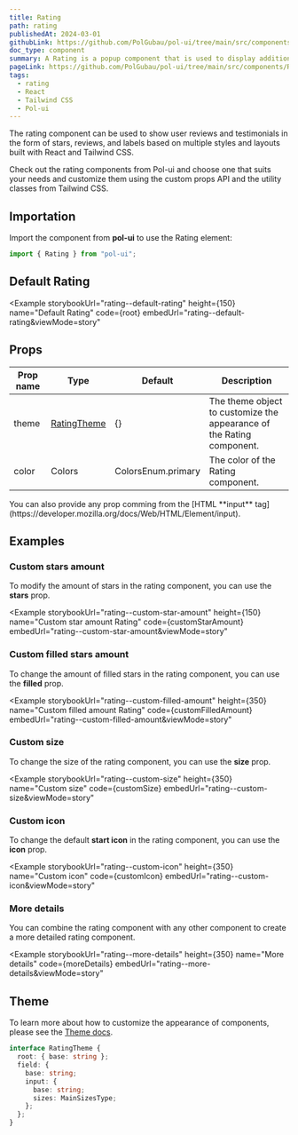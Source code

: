 ```yaml
---
title: Rating
path: rating
publishedAt: 2024-03-01
githubLink: https://github.com/PolGubau/pol-ui/tree/main/src/components/Rating
doc_type: component
summary: A Rating is a popup component that is used to display additional information or actions when the user interacts with a button or a link.
pageLink: https://github.com/PolGubau/pol-ui/tree/main/src/components/Rating
tags:
  - rating
  - React
  - Tailwind CSS
  - Pol-ui
---
```








The rating component can be used to show user reviews and testimonials in the form of stars, reviews, and labels based on multiple styles and layouts built with React and Tailwind CSS.

Check out the rating components from Pol-ui and choose one that suits your needs and customize them using the custom props API and the utility classes from Tailwind CSS.

## Importation

Import the component from **pol-ui** to use the Rating element:

```jsx
import { Rating } from "pol-ui";
```

## Default Rating

<Example
  storybookUrl="rating--default-rating"
  height={150}
  name="Default Rating"
  code={root}
  embedUrl="rating--default-rating&viewMode=story"
>
  <RootCode />
</Example>

## Props

| Prop name | Type                  | Default            | Description                                                           |
| --------- | --------------------- | ------------------ | --------------------------------------------------------------------- |
| theme     | [RatingTheme](#theme) | {}                 | The theme object to customize the appearance of the Rating component. |
| color     | Colors                | ColorsEnum.primary | The color of the Rating component.                                    |

<Callout emoji="💡">
  You can also provide any prop comming from the [HTML **input**
  tag](https://developer.mozilla.org/docs/Web/HTML/Element/input).
</Callout>

## Examples

### Custom stars amount

To modify the amount of stars in the rating component, you can use the **stars** prop.

<Example
  storybookUrl="rating--custom-star-amount"
  height={150}
  name="Custom star amount Rating"
  code={customStarAmount}
  embedUrl="rating--custom-star-amount&viewMode=story"
>
  <CustomStarAmountCode />
</Example>

### Custom filled stars amount

To change the amount of filled stars in the rating component, you can use the **filled** prop.

<Example
  storybookUrl="rating--custom-filled-amount"
  height={350}
  name="Custom filled amount Rating"
  code={customFilledAmount}
  embedUrl="rating--custom-filled-amount&viewMode=story"
>
  <CustomFilledAmountCode />
</Example>

### Custom size

To change the size of the rating component, you can use the **size** prop.

<Example
  storybookUrl="rating--custom-size"
  height={350}
  name="Custom size"
  code={customSize}
  embedUrl="rating--custom-size&viewMode=story"
>
  <CustomSizeCode />
</Example>

### Custom icon

To change the default **start icon** in the rating component, you can use the **icon** prop.

<Example
  storybookUrl="rating--custom-icon"
  height={350}
  name="Custom icon"
  code={customIcon}
  embedUrl="rating--custom-icon&viewMode=story"
>
  <CustomIconCode />
</Example>

### More details

You can combine the rating component with any other component to create a more detailed rating component.

<Example
  storybookUrl="rating--more-details"
  height={350}
  name="More details"
  code={moreDetails}
  embedUrl="rating--more-details&viewMode=story"
>
  <MoreDetailsCode />
</Example>

## Theme

To learn more about how to customize the appearance of components, please see the [Theme docs](/docs/theme).

```ts
interface RatingTheme {
  root: { base: string };
  field: {
    base: string;
    input: {
      base: string;
      sizes: MainSizesType;
    };
  };
}
```
